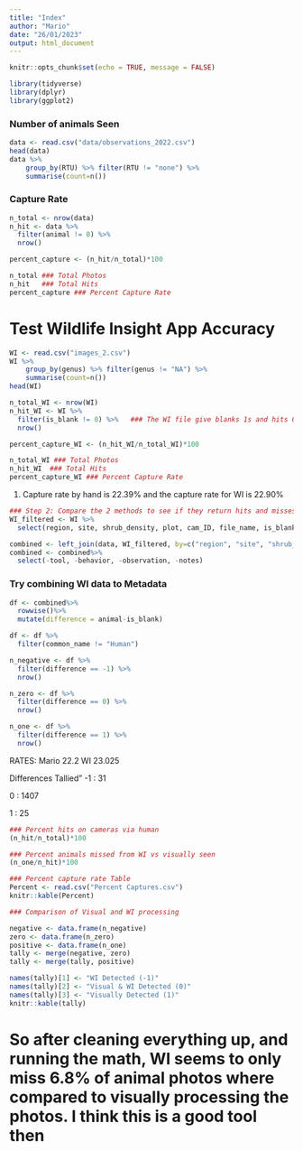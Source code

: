 ```yaml
---
title: "Index"
author: "Mario"
date: "26/01/2023"
output: html_document
---
```


```r
knitr::opts_chunk$set(echo = TRUE, message = FALSE)
```

```r
library(tidyverse)
library(dplyr)
library(ggplot2)
```

### Number of animals Seen
```r
data <- read.csv("data/observations_2022.csv")
head(data)
data %>%
    group_by(RTU) %>% filter(RTU != "none") %>%
    summarise(count=n())
```
### Capture Rate
```r

n_total <- nrow(data)
n_hit <- data %>%
  filter(animal != 0) %>%
  nrow()

percent_capture <- (n_hit/n_total)*100

n_total ### Total Photos
n_hit   ### Total Hits
percent_capture ### Percent Capture Rate
```
# Test Wildlife Insight App Accuracy
```r
WI <- read.csv("images_2.csv")
WI %>%
    group_by(genus) %>% filter(genus != "NA") %>%
    summarise(count=n())
head(WI)

n_total_WI <- nrow(WI)
n_hit_WI <- WI %>%
  filter(is_blank != 0) %>%   ### The WI file give blanks 1s and hits 0s
  nrow()

percent_capture_WI <- (n_hit_WI/n_total_WI)*100

n_total_WI ### Total Photos
n_hit_WI  ### Total Hits
percent_capture_WI ### Percent Capture Rate
```
1) Capture rate by hand is 22.39% and the capture rate for WI is 22.90%

```r
### Step 2: Compare the 2 methods to see if they return hits and misses on the same photos.
WI_filtered <- WI %>%
  select(region, site, shrub_density, plot, cam_ID, file_name, is_blank, common_name)

combined <- left_join(data, WI_filtered, by=c("region", "site", "shrub_density", "plot", "cam_ID", "file_name"))
combined <- combined%>%
  select(-tool, -behavior, -observation, -notes)
```
### Try combining WI data to Metadata
```r
df <- combined%>%
  rowwise()%>%
  mutate(difference = animal-is_blank)

df <- df %>%
  filter(common_name != "Human")

n_negative <- df %>%
  filter(difference == -1) %>% 
  nrow()

n_zero <- df %>%
  filter(difference == 0) %>% 
  nrow()

n_one <- df %>%
  filter(difference == 1) %>% 
  nrow()
```


RATES:
Mario 22.2
WI 23.025

Differences Tallied"
-1 : 31   

0 : 1407

1 : 25       


```r
### Percent hits on cameras via human
(n_hit/n_total)*100

### Percent animals missed from WI vs visually seen
(n_one/n_hit)*100
```

```r
### Percent capture rate Table
Percent <- read.csv("Percent Captures.csv")
knitr::kable(Percent)
```

```r
### Comparison of Visual and WI processing

negative <- data.frame(n_negative)
zero <- data.frame(n_zero)
positive <- data.frame(n_one)
tally <- merge(negative, zero)
tally <- merge(tally, positive)

names(tally)[1] <- "WI Detected (-1)"
names(tally)[2] <- "Visual & WI Detected (0)"
names(tally)[3] <- "Visually Detected (1)"
knitr::kable(tally)
```



# So after cleaning everything up, and running the math, WI seems to only miss 6.8% of animal photos where compared to visually processing the photos. I think this is a good tool then